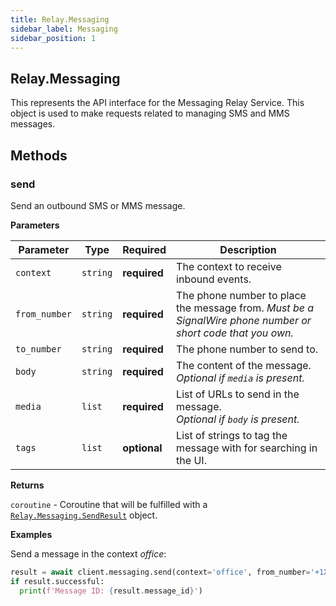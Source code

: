 ```yaml
---
title: Relay.Messaging
sidebar_label: Messaging
sidebar_position: 1
---
```


[relay-messaging]: /sdks/relay-realtime-sdk/v2/language/python/messaging/
[relay-messaging-sendresult]: /sdks/relay-realtime-sdk/v2/language/python/messaging/send-result

## Relay.Messaging

This represents the API interface for the Messaging Relay Service. This object is used to make requests related to managing SMS and MMS messages.

## Methods

### send

Send an outbound SMS or MMS message.

**Parameters**

| Parameter | Type | Required | Description |
| --------- | ---- | -------- | ----------- |
| `context` | `string` | **required** | The context to receive inbound events. |
| `from_number` | `string` | **required** | The phone number to place the message from. _Must be a SignalWire phone number or short code that you own._ |
| `to_number` | `string` | **required** | The phone number to send to. |
| `body` | `string` | **required** | The content of the message.<br /> _Optional if `media` is present._ |
| `media` | `list` | **required** | List of URLs to send in the message. <br /> _Optional if `body` is present._ |
| `tags` | `list` | **optional** | List of strings to tag the message with for searching in the UI. |

**Returns**

`coroutine` - Coroutine that will be fulfilled with a [`Relay.Messaging.SendResult`][relay-messaging-sendresult] object.

**Examples**

Send a message in the context _office_:

```python
result = await client.messaging.send(context='office', from_number='+1XXXXXXXXXX', to_number='+1YYYYYYYYYY', body='Welcome at SignalWire!')
if result.successful:
  print(f'Message ID: {result.message_id}')
```
